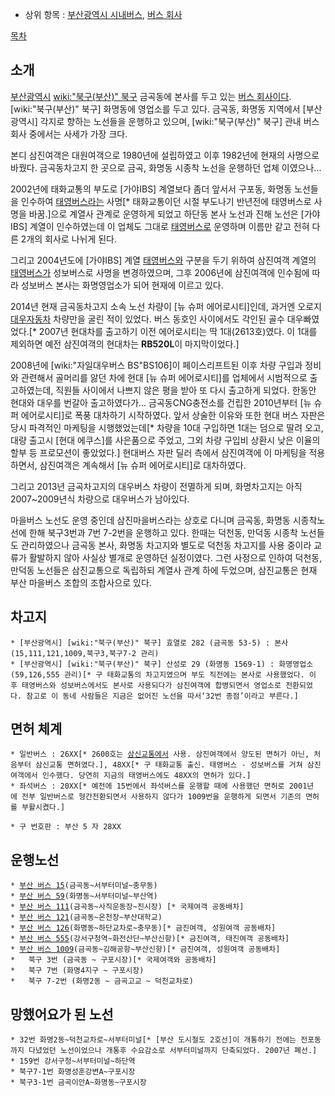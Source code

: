 * 상위 항목 : [[부산광역시 시내버스]], [[버스 회사]]
[[목차]]
== 소개 ==
[[부산광역시]] [[wiki:"북구(부산)" 북구]] 금곡동에 본사를 두고 있는 [[버스 회사]]이다. [wiki:"북구(부산)" 북구] 화명동에 영업소를 두고 있다. 금곡동, 화명동 지역에서 [부산광역시] 각지로 향하는 노선들을 운행하고 있으며, [wiki:"북구(부산)" 북구] 관내 버스회사 중에서는 사세가 가장 크다. 

본디 삼진여객은 대원여객으로 1980년에 설립하였고 이후 1982년에 현재의 사명으로 바꿨다. 금곡동차고지 한 곳으로 금곡, 화명동 시종착 노선을 운행하던 업체 이였으나...

2002년에 태화교통의 부도로 [가야IBS] 계열보다 좀더 앞서서 구포동, 화명동 노선들을 인수하여 [[태영버스]]라는 사명[* 태화교통이던 시절 부도나기 반년전에 태영버스로 사명을 바꿈.]으로 계열사 관계로 운영하게 되었고 하단동 본사 노선과 진해 노선은 [가야IBS] 계열이 인수하였는데 이 업체도 그대로 [[태영버스]]로 운영하며 이름만 같고 전혀 다른 2개의 회사로 나뉘게 된다. 

그리고 2004년도에 [가야IBS] 계열 [[태영버스]]와 구분을 두기 위하여 삼진여객 계열의 [[태영버스]]가 성보버스로 사명을 변경하였으며, 그후 2006년에 삼진여객에 인수됨에 따라 성보버스 본사는 화명영업소가 되어 현재에 이르고 있다.

2014년 현재 금곡동차고지 소속 노선 차량이 [뉴 슈퍼 에어로시티]인데, 과거엔 오로지 [[대우자동차]] 차량만을 굴린 적이 있었다. 버스 동호인 사이에서도 각인된 골수 대우빠였었다.[* 2007년 현대차를 출고하기 이전 에어로시티는 딱 1대(2613호)였다. 이 1대를 제외하면 예전 삼진여객의 현대차는 '''RB520L'''이 마지막이었다.]

2008년에 [wiki:"자일대우버스 BS"BS106]이 페이스리프트된 이후 차량 구입과 정비와 관련해서 골머리를 앓던 차에 현대 [뉴 슈퍼 에어로시티]를 업체에서 시범적으로 출고하였는데, 직원들 사이에서 나쁘지 않은 평을 받아 또 다시 출고하게 되었다. 한동안 현대와 대우를 번갈아 출고하였다가... 금곡동CNG충전소를 건립한 2010년부터 [뉴 슈퍼 에어로시티]로 폭풍 대차하기 시작하였다. 앞서 상술한 이유와 또한 현대 버스 자판은 당시 파격적인 마케팅을 시행했었는데[* 차량을 10대 구입하면 1대는 덤으로 딸려 오고, 대량 출고시 [현대 에쿠스]를 사은품으로 주었고, 그외 차량 구입비 상환시 낮은 이율의 할부 등 프로모션이 좋았었다.] 현대버스 자판 딜러 측에서 삼진여객에 이 마케팅을 적용하면서, 삼진여객은 계속해서 [뉴 슈퍼 에어로시티]로 대차하였다.

그리고 2013년 금곡차고지의 대우버스 차량이 전멸하게 되며, 화명차고지는 아직 2007~2009년식 차량으로 대우버스가 남아있다.

마을버스 노선도 운영 중인데 삼진마을버스라는 상호로 다니며 금곡동, 화명동 시종착노선에 한해 북구3번과 7번 7-2번을 운행하고 있다. 한때는 덕천동, 만덕동 시종착 노선들도 관리하였으나 금곡동 본사, 화명동 차고지와 별도로 덕천동 차고지를 사용 중이라 교류가 활발하지 않아 사실상 별개로 운영하던 실정이였다. 그런 사정으로 인하여 덕천동, 만덕동 노선들은 삼진교통으로 독립하되 계열사 관계 하에 두었으며, 삼진교통은 현재 부산 마을버스 조합의 조합사으로 있다.

== 차고지 ==
 * [부산광역시] [wiki:"북구(부산)" 북구] 효열로 282 (금곡동 53-5) : 본사(15,111,121,1009,북구3,북구7-2 관리)
 * [부산광역시] [wiki:"북구(부산)" 북구] 산성로 29 (화명동 1569-1) : 화명영업소(59,126,555 관리)[* 구 태화교통의 차고지였으며 부도 직전에는 본사로 사용했었다. 이후 태영버스와 성보버스에서도 본사로 사용되다가 삼진여객에 합병되면서 영업소로 전환되었다. 참고로 이 동네 사람들은 지금은 없어진 노선을 따서‘32번 종점’이라고 부른다.]

== 면허 체계 ==
 * 일반버스 : 26XX[* 2600호는 [[삼신교통]]에서 사용. 삼진여객에서 양도된 면허가 아닌, 처음부터 삼신교통 면허였다.], 48XX[* 구 태화교통 출신. 태영버스 - 성보버스를 거쳐 삼진여객에서 인수했다. 당연히 지금의 태영버스에도 48XX의 면허가 있다.]
 * 좌석버스 : 20XX[* 예전에 15번에서 좌석버스를 운행할 때에 사용했던 면허로 2001년에 전부 일반버스로 형간전환되면서 사용하지 않다가 1009번을 운행하게 되면서 기존의 면허를 부활시켰다.]

 * 구 번호판 : 부산 5 자 28XX

== 운행노선 ==
 * [[부산 버스 15]](금곡동~서부터미널~충무동)
 * [[부산 버스 59]](화명동~서부터미널~부산역)
 * [[부산 버스 111]](금곡동~사직운동장~진시장) [* 국제여객 공동배차]
 * [[부산 버스 121]](금곡동~온천장~부산대학교)
 * [[부산 버스 126]](화명동~하단교차로~충무동)[* 금진여객, 성원여객 공동배차]
 * [[부산 버스 555]](강서구청역~화전산단~부산신항)[* 금진여객, 태진여객 공동배차] 
 * [[부산 버스 1009]](금곡동~김해공항~부산신항)[* 금진여객, 성원여객 공동배차]
 *   북구 3번 (금곡동 ~ 구포시장)[* 국제여객와 공동배차] 
 *   북구 7번 (화명4지구 ~ 구포시장)
 *   북구 7-2번 (화명2동 ~ 금곡고교 ~ 덕천교차로)

== 망했어요가 된 노선 ==
 * 32번 화명2동~덕천교차로~서부터미널[* [부산 도시철도 2호선]이 개통하기 전에는 전포동까지 다녔었던 노선이었으나 개통후 수요감소로 서부터미널까지 단축되었다. 2007년 폐선.]
 * 159번 강서구청~서부터미널~하단역
 * 북구7-1번 화명성훈강변A~구포시장
 * 북구3-1번 금곡이안A~화명동~구포시장
